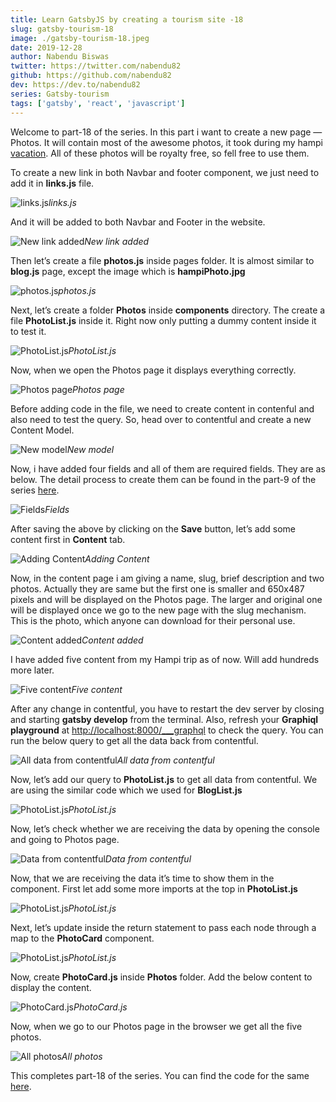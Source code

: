 ```yaml
---
title: Learn GatsbyJS by creating a tourism site -18
slug: gatsby-tourism-18
image: ./gatsby-tourism-18.jpeg
date: 2019-12-28
author: Nabendu Biswas
twitter: https://twitter.com/nabendu82
github: https://github.com/nabendu82
dev: https://dev.to/nabendu82
series: Gatsby-tourism
tags: ['gatsby', 'react', 'javascript']
---
```


Welcome to part-18 of the series. In this part i want to create a new page — Photos. It will contain most of the awesome photos, it took during my hampi [vacation](https://medium.com/@nabendu82/my-hampi-vacation-day1-b0a2b7e26cbf). All of these photos will be royalty free, so fell free to use them.

To create a new link in both Navbar and footer component, we just need to add it in **links.js** file.

![links.js](https://ik.imagekit.io/thewebdev/GatsbyTourism/18/1_q54RqNX4X.png)*links.js*

And it will be added to both Navbar and Footer in the website.

![New link added](https://ik.imagekit.io/thewebdev/GatsbyTourism/18/2_E82REJw1s8.png)*New link added*

Then let’s create a file **photos.js** inside pages folder. It is almost similar to **blog.js** page, except the image which is **hampiPhoto.jpg**

![photos.js](https://ik.imagekit.io/thewebdev/GatsbyTourism/18/3_oKWdiaNKax.png)*photos.js*

Next, let’s create a folder **Photos** inside **components** directory. The create a file **PhotoList.js** inside it. Right now only putting a dummy content inside it to test it.

![PhotoList.js](https://ik.imagekit.io/thewebdev/GatsbyTourism/18/4_zBeVgH8QUm.png)*PhotoList.js*

Now, when we open the Photos page it displays everything correctly.

![Photos page](https://ik.imagekit.io/thewebdev/GatsbyTourism/18/5_dFMjdZS2O0.png)*Photos page*

Before adding code in the file, we need to create content in contenful and also need to test the query. So, head over to contentful and create a new Content Model.

![New model](https://ik.imagekit.io/thewebdev/GatsbyTourism/18/6_JLs7MQkJr.png)*New model*

Now, i have added four fields and all of them are required fields. They are as below. The detail process to create them can be found in the part-9 of the series [here](https://dev.to/nabendu82/learn-gatsbyjs-by-creating-a-tourism-site-9-5ahf).

![Fields](https://ik.imagekit.io/thewebdev/GatsbyTourism/18/7_1d1-v82--.png)*Fields*

After saving the above by clicking on the **Save** button, let’s add some content first in **Content** tab.

![Adding Content](https://ik.imagekit.io/thewebdev/GatsbyTourism/18/8_khCOYee8ni.png)*Adding Content*

Now, in the content page i am giving a name, slug, brief description and two photos. Actually they are same but the first one is smaller and 650x487 pixels and will be displayed on the Photos page. The larger and original one will be displayed once we go to the new page with the slug mechanism. This is the photo, which anyone can download for their personal use.

![Content added](https://ik.imagekit.io/thewebdev/GatsbyTourism/18/9_X_2KVIzIr.png)*Content added*

I have added five content from my Hampi trip as of now. Will add hundreds more later.

![Five content](https://ik.imagekit.io/thewebdev/GatsbyTourism/18/10_a9CH2aprf0.png)*Five content*

After any change in contentful, you have to restart the dev server by closing and starting **gatsby develop** from the terminal. Also, refresh your **Graphiql playground** at [http://localhost:8000/___graphql](http://localhost:8000/___graphql) to check the query. You can run the below query to get all the data back from contentful.

![All data from contentful](https://ik.imagekit.io/thewebdev/GatsbyTourism/18/11_z2fYPClsU.png)*All data from contentful*

Now, let’s add our query to **PhotoList.js** to get all data from contentful. We are using the similar code which we used for **BlogList.js**

![PhotoList.js](https://ik.imagekit.io/thewebdev/GatsbyTourism/18/12_pPjTRrbqf.png)*PhotoList.js*

Now, let’s check whether we are receiving the data by opening the console and going to Photos page.

![Data from contentful](https://ik.imagekit.io/thewebdev/GatsbyTourism/18/13_2Tv6UaI_tD.png)*Data from contentful*

Now, that we are receiving the data it’s time to show them in the component. First let add some more imports at the top in **PhotoList.js**

![PhotoList.js](https://ik.imagekit.io/thewebdev/GatsbyTourism/18/14_m6EZyH0FXK.png)*PhotoList.js*

Next, let’s update inside the return statement to pass each node through a map to the **PhotoCard** component.

![PhotoList.js](https://ik.imagekit.io/thewebdev/GatsbyTourism/18/15_hEPV1IuKQa.png)*PhotoList.js*

Now, create **PhotoCard.js** inside **Photos** folder. Add the below content to display the content.

![PhotoCard.js](https://ik.imagekit.io/thewebdev/GatsbyTourism/18/16_6o7Z0O5Xb.png)*PhotoCard.js*

Now, when we go to our Photos page in the browser we get all the five photos.

![All photos](https://ik.imagekit.io/thewebdev/GatsbyTourism/18/17_XqRPNy5GW.png)*All photos*

This completes part-18 of the series. You can find the code for the same [here](https://github.com/nabendu82/gatsbyTourism).

